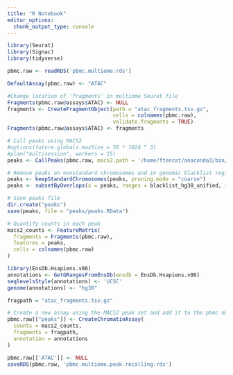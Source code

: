 ```yaml
---
title: "R Notebook"
editor_options: 
  chunk_output_type: console
---
```


```r
library(Seurat)
library(Signac)
library(tidyverse)
```

```r
pbmc.raw <- readRDS('pbmc.multiome.rds')

DefaultAssay(pbmc.raw) <- "ATAC"

#Change location of 'fragments' in multiome Seurat file
Fragments(pbmc.raw@assays$ATAC) <- NULL
fragments <- CreateFragmentObject(path = "atac_fragments.tsv.gz", 
                                  cells = colnames(pbmc.raw), 
                                  validate.fragments = TRUE)
Fragments(pbmc.raw@assays$ATAC) <- fragments

# Call peaks using MACS2
#options(future.globals.maxSize = 50 * 1024 ^ 3)
#plan("multisession", workers = 15)
peaks <- CallPeaks(pbmc.raw, macs2.path = '/home/ftencat/anaconda3/bin/macs2')

# Remove peaks on nonstandard chromosomes and in genomic blacklist regions
peaks <- keepStandardChromosomes(peaks, pruning.mode = "coarse")
peaks <- subsetByOverlaps(x = peaks, ranges = blacklist_hg38_unified, invert = TRUE)

# Save peaks file
dir.create("peaks")
save(peaks, file = "peaks/peaks.RData")

# Quantify counts in each peak
macs2_counts <- FeatureMatrix(
  fragments = Fragments(pbmc.raw),
  features = peaks,
  cells = colnames(pbmc.raw)
)

library(EnsDb.Hsapiens.v86)
annotations <- GetGRangesFromEnsDb(ensdb = EnsDb.Hsapiens.v86)
seqlevelsStyle(annotations) <- 'UCSC'
genome(annotations) <- "hg38"

fragpath = "atac_fragments.tsv.gz"

# Create a new assay using the MACS2 peak set and add it to the pbmc object
pbmc.raw[["peaks"]] <- CreateChromatinAssay(
  counts = macs2_counts,
  fragments = fragpath,
  annotation = annotations
)

pbmc.raw[['ATAC']] <- NULL
saveRDS(pbmc.raw, 'pbmc.multiome.peak.recalling.rds')
```

